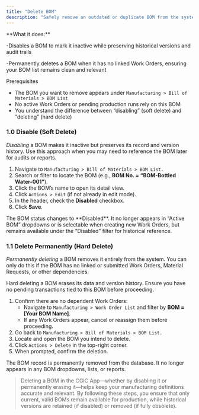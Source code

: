 ```yaml
---
title: "Delete BOM"
description: "Safely remove an outdated or duplicate BOM from the system—either by disabling it so it cannot be used for new production, or by permanently deleting it if no dependent transactions exist."
---
```


<Card title="Overview">
  **What it does:**

  -Disables a BOM to mark it inactive while preserving historical versions and audit trails

  -Permanently deletes a BOM when it has no linked Work Orders, ensuring your BOM list remains clean and relevant
</Card>

<Info>
  Prerequisites

  - The BOM you want to remove appears under `Manufacturing > Bill of Materials > BOM List`
  - No active Work Orders or pending production runs rely on this BOM
  - You understand the difference between “disabling” (soft delete) and “deleting” (hard delete)
</Info>

### 1.0 Disable (Soft Delete)

_Disabling_ a BOM makes it inactive but preserves its record and version history. Use this approach when you may need to reference the BOM later for audits or reports.

1. Navigate to `Manufacturing > Bill of Materials > BOM List.`
2. Search or filter to locate the BOM (e.g., **BOM No. = “BOM-Bottled Water-001”**).
3. Click the BOM’s name to open its detail view.
4. Click `Actions > Edit` (if not already in edit mode).
5. In the header, check the **Disabled** checkbox.
6. Click **Save**.

<Note>
  The BOM status changes to **Disabled**. It no longer appears in “Active BOM” dropdowns or is selectable when creating new Work Orders, but remains available under the “Disabled” filter for historical reference.
</Note>

### 1.1 Delete Permanently (Hard Delete)

_Permanently deleting_ a BOM removes it entirely from the system. You can only do this if the BOM has no linked or submitted Work Orders, Material Requests, or other dependencies.

<Warning>
  Hard deleting a BOM erases its data and version history. Ensure you have no pending transactions tied to this BOM before proceeding.
</Warning>

1. Confirm there are no dependent Work Orders:
   - Navigate to `Manufacturing > Work Order List` and filter by **BOM = [Your BOM Name]**.
   - If any Work Orders appear, cancel or reassign them before proceeding.
2. Go back to `Manufacturing > Bill of Materials > BOM List.`
3. Locate and open the BOM you intend to delete.
4. Click `Actions > Delete` in the top-right corner.
5. When prompted, confirm the deletion.

<Note>
  The BOM record is permanently removed from the database. It no longer appears in any BOM dropdowns, lists, or reports.
</Note>

> Deleting a BOM in the CGIC App—whether by disabling it or permanently erasing it—helps keep your manufacturing definitions accurate and relevant. By following these steps, you ensure that only current, valid BOMs remain available for production, while historical versions are retained (if disabled) or removed (if fully obsolete).